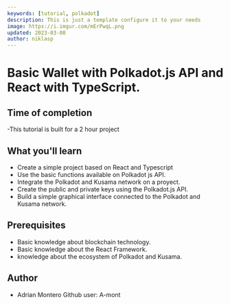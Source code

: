 ```yaml
---
keywords: [tutorial, polkadot]
description: This is just a template configure it to your needs
image: https://i.imgur.com/mErPwqL.png
updated: 2023-03-08
author: niklasp
---
```


# Basic Wallet with Polkadot.js API and React with TypeScript.


## Time of completion
-This tutorial is built for a 2 hour project

## What you'll learn
- Create a simple project based on React and Typescript
- Use the basic functions available on Polkadot js API.
- Integrate the Polkadot and Kusama network on a proyect.
- Create the public and private keys using the Polkadot.js API.
- Build a simple graphical interface connected to the Polkadot and Kusama network.


## Prerequisites
- Basic knowledge about blockchain technology.
- Basic knowledge about the React Framework.
- knowledge about the ecosystem of Polkadot and Kusama.


## Author
- Adrian Montero  Github user: A-mont  